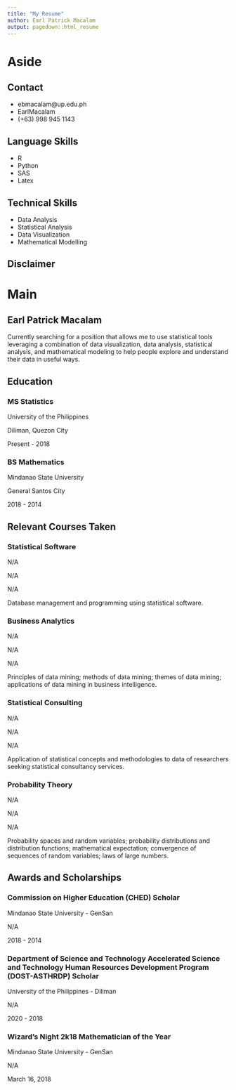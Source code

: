 ```yaml
---
title: "My Resume"
author: Earl Patrick Macalam
output: pagedown::html_resume
---
```


Aside
====================================
 <i class="fas fa-chart-line fa-10x"></i>
<!-- ![](logo8.png){width=2.5in}  -->

Contact
------------------------------------
- <i class="fas fa-envelope"></i> ebmacalam@up.edu.ph
- <i class="fab fa-github"></i> EarlMacalam
- <i class="fas fa-phone-volume"></i> (+63) 998 945 1143

Language Skills
------------------------------------

- <i class="fas fa-terminal"></i> R
- <i class="fas fa-terminal"></i> Python
- <i class="fas fa-terminal"></i> SAS
- <i class="fas fa-terminal"></i> Latex

Technical Skills
------------------------------------

- <i class="fas fa-terminal"></i> Data Analysis
- <i class="fas fa-terminal"></i> Statistical Analysis
- <i class="fas fa-terminal"></i> Data Visualization
- <i class="fas fa-terminal"></i> Mathematical Modelling

Disclaimer
------------------------------------

Main
====================================

Earl Patrick Macalam {#title}
------------------------------------

Currently searching for a position that allows me to use statistical tools leveraging a combination of data visualization, data analysis, statistical analysis, and mathematical modeling to help people explore and understand their data in useful ways. 

Education {data-icon=graduation-cap}
------------------------------------

### MS Statistics

University of the Philippines

Diliman, Quezon City

Present - 2018

### BS Mathematics

Mindanao State University

General Santos City

2018 - 2014

Relevant Courses Taken {data-icon=chalkboard-teacher}
------------------------------------

### Statistical Software

N/A

N/A

N/A

Database management and programming using statistical software.

### Business Analytics

N/A

N/A

N/A

Principles of data mining; methods of data mining; themes of data mining; applications of data mining in business intelligence.

### Statistical Consulting

N/A

N/A

N/A

Application of statistical concepts and methodologies to data of researchers seeking statistical consultancy services.

### Probability Theory

N/A

N/A

N/A

Probability spaces and random variables; probability distributions and distribution functions; mathematical expectation; convergence of sequences of random variables; laws of large numbers.

Awards and Scholarships {data-icon=award}
------------------------------------

### Commission on Higher Education (CHED) Scholar

Mindanao State University - GenSan

N/A     

2018 - 2014

### Department of Science and Technology Accelerated Science and Technology Human Resources Development Program (DOST-ASTHRDP) Scholar 

University of the Philippines - Diliman

N/A     

2020 - 2018

### Wizard's Night 2k18 Mathematician of the Year 

Mindanao State University - GenSan

N/A     

March 16, 2018
